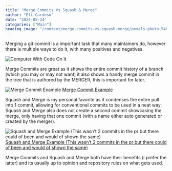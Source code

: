 ```yaml
---
title: "Merge Commits Vs Squash & Merge"
author: "Eli Cardoso"
date: "2024-05-24"
categories: ["Main"]
heading_image: "/content/merge-commits-vs-squash-merge/pexels-photo-546819.webp"
---
```


Merging a git commit is a important task that many maintainers do, however there is multiple ways to do it, with many positives and negatives.

![Computer With Code On It](/content/merge-commits-vs-squash-merge/pexels-photo-546819.webp)

Merge Commits are great as it shows the entire commit history of a branch (which you may or may not want) it also shows a handy merge commit in the tree that is authored by the MERGER, this is important for later.

![Merge Commit Example](/content/merge-commits-vs-squash-merge/Screenshot-2024-05-23-225051.webp)
<u>Merge Commit Example</u>

Squash and Merge is my personal favorite as it condenses the entire pull into 1 commit, allowing for conventional commits to be used in a neat way. Squash and Merge also does not create a second commit showcasing the merge, only having that one commit (with a name either auto generated or created by the merger).

![Squash and Merge Example (This wasn’t 2 commits in the pr but there could of been and would of shown the same)](/content/merge-commits-vs-squash-merge/image-2.webp)
<u>Squash and Merge Example (This wasn’t 2 commits in the pr but there could of been and would of shown the same)</u>

Merge Commits and Squash and Merge both have their benefits (i prefer the latter) and its usually up to opinion and repository rules on what gets used.

